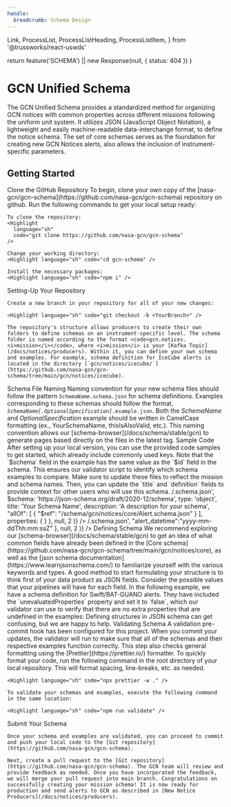```yaml
---
handle:
  breadcrumb: Schema Design
---
```


  Link,
  ProcessList,
  ProcessListHeading,
  ProcessListItem,
} from '@trussworks/react-uswds'



  return feature('SCHEMA') || new Response(null, { status: 404 })
}

# GCN Unified Schema

The GCN Unified Schema provides a standardized method for organizing GCN notices with common properties across different missions following the uniform unit system. It utilizes JSON (JavaScript Object Notation), a lightweight and easily machine-readable data-interchange format, to define the notice schema. The set of core schemas serves as the foundation for creating new GCN Notices alerts, also allows the inclusion of instrument-specific parameters.

## Getting Started

<ProcessList>
  <ProcessListItem>
    <ProcessListHeading type="h3">Clone the GitHub Repository</ProcessListHeading>
    To begin, clone your own copy of the [nasa-gcn/gcn-schema](https://github.com/nasa-gcn/gcn-schema) repository on github. Run the following commands to get your local setup ready:
    
    To clone the repository:
    <Highlight
      language="sh"
      code="git clone https://github.com/nasa-gcn/gcn-schema"
    />

    Change your working directory:
    <Highlight language="sh" code="cd gcn-schema" />

    Install the necessary packages:
    <Highlight language="sh" code="npm i" />

  </ProcessListItem>
  <ProcessListItem>
  <ProcessListHeading type="h3">Setting-Up Your Repository</ProcessListHeading>

    Create a new branch in your repository for all of your new changes:

    <Highlight language="sh" code="git checkout -b <YourBranch>" />

    The repository's structure allows producers to create their own folders to define schemas on an instrument-specific level. The schema folder is named according to the format <code>gcn.notices.<i>mission</i></code>, where <i>mission</i> is your [Kafka Topic](/docs/notices/producers). Within it, you can define your own schema and examples. For eaxmple, schema definition for IceCube alerts is located in the directory [`gcn/notices/icecube/`](https://github.com/nasa-gcn/gcn-schema/tree/main/gcn/notices/icecube).

  </ProcessListItem>
  <ProcessListItem>
    <ProcessListHeading type="h3">Schema File Naming</ProcessListHeading>
    Naming convention for your new schema files should follow the pattern <code><i>SchemaName</i>.schema.json</code> for schema definitions. 
    Examples corresponding to these schemas should follow the format, <code><i>SchemaName[.OptionalSpecification]</i>.example.json</code>. Both the <i>SchemaName</i> and <i>OptionalSpecification</i> example should be written in CamelCase formatting (ex., YourSchemaName, thisIsAlsoValid, etc.). This naming convention allows our [schema-browser](/docs/schema/stable/gcn) to generate pages based directly on the files in the latest tag.
  </ProcessListItem>
  <ProcessListItem>
  <ProcessListHeading type="h3">Sample Code</ProcessListHeading>
   After setting up your local version, you can use the provided code samples to get started, which already include commonly used keys. Note that the `$schema` field in the example has the same value as the `$id` field in the schema. 
   This ensures our validator script to identify which schema examples to compare. Make sure to update these files to reflect the mission and schema names. Then, you can update the `title` and `definition` fields to provide context for other users who will use this schema.
  <Tabs>
    <Tab label="Sample.schema.json">
      <Highlight
        language="json"
        code={JSON.stringify(
          {
            $id: 'https://gcn.nasa.gov/schema/gcn/notices/<mission>/<schema name>.schema.json',
            $schema: 'https://json-schema.org/draft/2020-12/schema',
            type: 'object',
            title: 'Your Schema Name',
            description: 'A description for your schema',
            "allOf": [
              {
              "$ref": "/schema/gcn/notices/core/Alert.schema.json"
              }
            ],
            properties: {
            }
          },
          null,
          2
        )}
      />
    </Tab>
    <Tab label="Sample.example.json">
      <Highlight
        language="json"
        code={JSON.stringify(
          {
            $schema:'https://gcn.nasa.gov/schema/gcn/notices/<mission>/<schema name>.schema.json',
            "alert_datetime":"yyyy-mm-ddThh:mm:ssZ"
          },
          null,
          2
        )}
      />
    </Tab>
  </Tabs>
</ProcessListItem>
<ProcessListItem>
  <ProcessListHeading type="h3">Defining Schema</ProcessListHeading>
    We recommend exploring our [schema-browser](/docs/schema/stable/gcn) to get an idea of what common fields have already been defined in the [Core schema](https://github.com/nasa-gcn/gcn-schema/tree/main/gcn/notices/core), as well as the [json schema documentation](https://www.learnjsonschema.com/) to familiarize yourself with the various keywords and types. A good method to start formulating your structure is to think first of your data product as JSON fields. Consider the possible values that your pipelines will have for each field. In the following example, we have a schema definition for Swift/BAT-GUANO alerts. They have included the `unevaluatedProperties` property and set it to `false`, which our validator can use to verify that there are no extra properties that are undefined in the examples:
    <Tabs>
      <Tab label="Alert.schema.json">
        <Highlight
          language="json"
          code={JSON.stringify(
            {
              "$id": "https://gcn.nasa.gov/schema/gcn/notices/swift/bat/guano/alert.schema.json",
              "$schema": "https://json-schema.org/draft/2020-12/schema",
              "title": "Swift/BAT-GUANO Alert",
              "description": "Candidate gamma-ray transient reported from the BAT-GUANO targeted search",
              "type": "object",
              "allOf": [
                {
                  "$ref": "/schema/gcn/notices/core/Alert.schema.json"
                },
                {
                  "$ref": "/schema/gcn/notices/core/Event.schema.json"
                },
                {
                  "$ref": "/schema/gcn/notices/core/DateTime.schema.json"
                },
                {
                  "$ref": "/schema/gcn/notices/core/Localization.schema.json"
                },
                {
                  "$ref": "/schema/gcn/notices/core/Statistics.schema.json"
                },
                {
                  "$ref": "/schema/gcn/notices/core/Reporter.schema.json"
                },
                {
                  "$ref": "/schema/gcn/notices/core/AdditionalInfo.schema.json"
                }
              ],
              "properties": {
                "$schema": true,
                "follow_up_event": {
                  "type": "string",
                  "description": "Name or trigger time of the external trigger that launched the search."
                },
                "follow_up_type": {
                  "type": "string",
                  "description": "Type of external trigger that launched the search, eg GW, neutrino, etc."
                }
              },
              "unevaluatedProperties": false
            },
            null,
            2
          )}
        />
      </Tab>
      <Tab label="Alert.example.json">
        <Highlight
          language="json"
          code={JSON.stringify(
            {
              "$schema": "https://gcn.nasa.gov/schema/gcn/notices/swift/bat/guano/alert.schema.json",
              "mission": "Swift",
              "instrument": "BAT-GUANO",
              "messenger": "EM",
              "record_number": 1,
              "alert_datetime": "2023-01-01T03:24:36.0Z",
              "alert_tense": "current",
              "alert_type": "initial",
              "trigger_time": "2022-12-31T21:46:05.13Z",
              "rate_snr": 15.8,
              "rate_duration": 0.256,
              "rate_energy_range": [15, 350],
              "classification": { "GRB": 1 },
              "far": 0.00001,
              "follow_up_event": "Fermi 694215970",
              "follow_up_type": "GRB",
              "data_archive_page": "https://guano.swift.psu.edu/trigger_report?id=694215995",
              "id": ["694215995"]
            },
            null,
            2
          )}
        />
      </Tab>
    </Tabs>
    Defining structures in JSON schema can get confusing, but we are happy to help.
  </ProcessListItem>
  <ProcessListItem>
    <ProcessListHeading type="h3">Validating Schema</ProcessListHeading>
    A validation pre-commit hook has been configured for this project. When you commit your updates, the validator will run to make sure that all of the schemas and their respective examples function correctly. This step also checks general formatting using the [Prettier](https://prettier.io/) formatter. To quickly format your code, run the following command in the root directory of your local repository. This will format spacing, line-breaks, etc. as needed.
    
    <Highlight language="sh" code="npx prettier -w ." />

    To validate your schemas and examples, execute the following command in the same location:

    <Highlight language="sh" code="npm run validate" />

  </ProcessListItem>
  <ProcessListItem>
    <ProcessListHeading type="h3">Submit Your Schema</ProcessListHeading>
    
    Once your schema and examples are validated, you can proceed to commit and push your local code to the [Git repository](https://github.com/nasa-gcn/gcn-schema).

    Next, create a pull request to the [Git repository](https://github.com/nasa-gcn/gcn-schema). The GCN team will review and provide feedback as needed. Once you have incorporated the feedback, we will merge your pull request into main branch. Congratulations on successfully creating your mission schema! It is now ready for production and send alerts to GCN as described in [New Notice Producers](/docs/notices/producers).

  </ProcessListItem>
</ProcessList>
